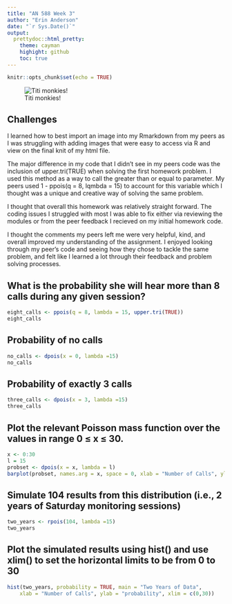 ```yaml
---
title: "AN 588 Week 3"
author: "Erin Anderson"
date: "`r Sys.Date()`"
output: 
  prettydoc::html_pretty:
    theme: cayman
    highight: github
    toc: true
---
```

```r
knitr::opts_chunk$set(echo = TRUE)
```

![Titi monkies!](/Users/erin/desktop/titi.png)

## Challenges

I learned how to best import an image into my Rmarkdown from my peers as I was struggling with adding images that were easy to access via R and view on the final knit of my html file.

The major difference in my code that I didn't see in my peers code was the inclusion of upper.tri(TRUE) when solving the first homework problem. I used this method as a way to call the greater than or equal to parameter. My peers used 1 - ppois(q = 8, lqmbda = 15) to account for this variable which I thought was a unique and creative way of solving the same problem.

I thought that overall this homework was relatively straight forward. The coding issues I struggled with most I was able to fix either via reviewing the modules or from the peer feedback I recieved on my initial homework code.

I thought the comments my peers left me were very helpful, kind, and overall improved my understanding of the assignment. I enjoyed looking through my peer's code and seeing how they chose to tackle the same problem, and felt like I learned a lot through their feedback and problem solving processes.

## What is the probability she will hear more than 8 calls during any given session?
```r
eight_calls <- ppois(q = 8, lambda = 15, upper.tri(TRUE))
eight_calls
```
## Probability of no calls
```r
no_calls <- dpois(x = 0, lambda =15)
no_calls
```
## Probability of exactly 3 calls
```r
three_calls <- dpois(x = 3, lambda =15)
three_calls
```
## Plot the relevant Poisson mass function over the values in range 0 ≤ x ≤ 30.
```r
x <- 0:30
l = 15
probset <- dpois(x = x, lambda = l)
barplot(probset, names.arg = x, space = 0, xlab = "Number of Calls", ylab = "Probability", main = "Probability Mass Function")
```

## Simulate 104 results from this distribution (i.e., 2 years of Saturday monitoring sessions)
```r
two_years <- rpois(104, lambda =15)
two_years
```

## Plot the simulated results using hist() and use xlim() to set the horizontal limits to be from 0 to 30
```r
hist(two_years, probability = TRUE, main = "Two Years of Data",
    xlab = "Number of Calls", ylab = "probability", xlim = c(0,30))
```